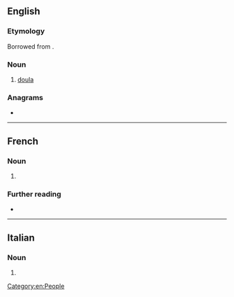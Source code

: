 ==English==

===Etymology===
Borrowed from {{bor|en|fr|monitrice}}.

===Noun===
{{en-noun}}

# [[doula]] {{gloss|one who provides support during pregnancy and childbirth}}

===Anagrams===
* {{anagrams|en|a=ceiimnort|microtine}}

[[Category:en:People]]

----

==French==

===Noun===
{{fr-noun|f}}

# {{female equivalent of|fr|moniteur}}

===Further reading===
* {{R:TLFi}}

----

==Italian==

===Noun===
{{it-noun|f}}

# {{female equivalent of|it|monitore}}